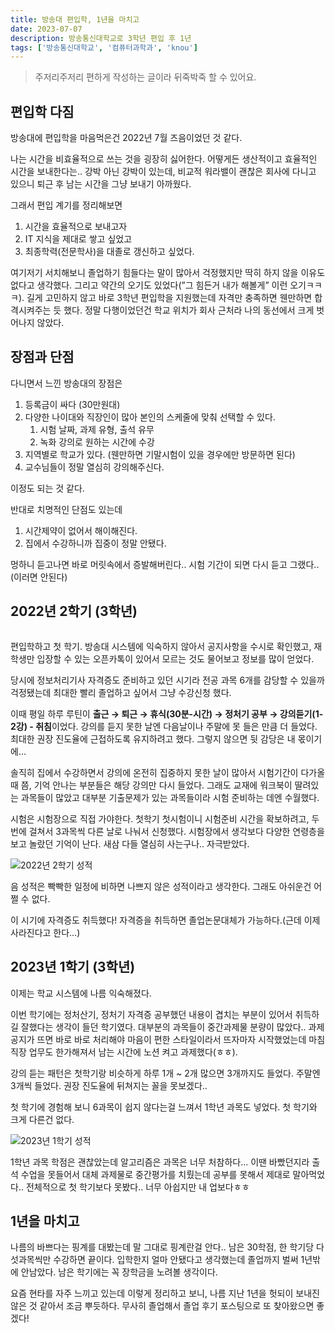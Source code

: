 ```yaml
---
title: 방송대 편입학, 1년을 마치고
date: 2023-07-07
description: 방송통신대학교로 3학년 편입 후 1년
tags: ['방송통신대학교', '컴퓨터과학과', 'knou']
---
```


> 주저리주저리 편하게 작성하는 글이라 뒤죽박죽 할 수 있어요.

## 편입학 다짐

방송대에 편입학을 마음먹은건 2022년 7월 즈음이었던 것 같다.

나는 시간을 비효율적으로 쓰는 것을 굉장히 싫어한다. 어떻게든 생산적이고 효율적인 시간을 보내한다는.. 강박 아닌 강박이 있는데, 비교적 워라밸이 괜찮은 회사에 다니고 있으니 퇴근 후 남는 시간을 그냥 보내기 아까웠다.

그래서 편입 계기를 정리해보면

1. 시간을 효율적으로 보내고자
2. IT 지식을 제대로 쌓고 싶었고
3. 최종학력(전문학사)을 대졸로 갱신하고 싶었다.

여기저기 서치해보니 졸업하기 힘들다는 말이 많아서 걱정했지만 딱히 하지 않을 이유도 없다고 생각했다. 그리고 약간의 오기도 있었다(”그 힘든거 내가 해볼게” 이런 오기ㅋㅋㅋ). 길게 고민하지 않고 바로 3학년 편입학을 지원했는데 자격만 충족하면 웬만하면 합격시켜주는 듯 했다. 정말 다행이었던건 학교 위치가 회사 근처라 나의 동선에서 크게 벗어나지 않았다.

## 장점과 단점

다니면서 느낀 방송대의 장점은

1. 등록금이 싸다 (30만원대)
2. 다양한 나이대와 직장인이 많아 본인의 스케줄에 맞춰 선택할 수 있다.
   1. 시험 날짜, 과제 유형, 출석 유무
   2. 녹화 강의로 원하는 시간에 수강
3. 지역별로 학교가 있다. (웬만하면 기말시험이 있을 경우에만 방문하면 된다)
4. 교수님들이 정말 열심히 강의해주신다.

이정도 되는 것 같다.

반대로 치명적인 단점도 있는데

1. 시간제약이 없어서 해이해진다.
2. 집에서 수강하니까 집중이 정말 안됐다.

멍하니 듣고나면 바로 머릿속에서 증발해버린다.. 시험 기간이 되면 다시 듣고 그랬다.. (이러면 안된다)

## 2022년 2학기 (3학년)

<img src="/posts/knou-review-3.jpg" alt="" />

편입학하고 첫 학기. 방송대 시스템에 익숙하지 않아서 공지사항을 수시로 확인했고, 재학생만 입장할 수 있는 오픈카톡이 있어서 모르는 것도 물어보고 정보를 많이 얻었다.

당시에 정보처리기사 자격증도 준비하고 있던 시기라 전공 과목 6개를 감당할 수 있을까 걱정됐는데 최대한 빨리 졸업하고 싶어서 그냥 수강신청 했다.

이때 평일 하루 루틴이 **출근 → 퇴근 → 휴식(30분-시간) → 정처기 공부 → 강의듣기(1-2강) - 취침**이었다. 강의를 듣지 못한 날엔 다음날이나 주말에 못 들은 만큼 더 들었다. 최대한 권장 진도율에 근접하도록 유지하려고 했다. 그렇지 않으면 뒷 감당은 내 몫이기에…

솔직히 집에서 수강하면서 강의에 온전히 집중하지 못한 날이 많아서 시험기간이 다가올때 쯤, 기억 안나는 부분들은 해당 강의만 다시 들었다. 그래도 교재에 워크북이 딸려있는 과목들이 많았고 대부분 기출문제가 있는 과목들이라 시험 준비하는 데엔 수월했다.

시험은 시험장으로 직접 가야한다. 첫학기 첫시험이니 시험준비 시간을 확보하려고, 두번에 걸쳐서
3과목씩 다른 날로 나눠서 신청했다. 시험장에서 생각보다 다양한 연령층을 보고 놀랐던 기억이 난다.
새삼 다들 열심히 사는구나.. 자극받았다.

<img src="/posts/knou-review-1.png" alt="2022년 2학기 성적" />

음 성적은 빡빡한 일정에 비하면 나쁘지 않은 성적이라고 생각한다. 그래도 아쉬운건 어쩔 수 없다.

이 시기에 자격증도 취득했다! 자격증을 취득하면 졸업논문대체가 가능하다.(근데 이제 사라진다고 한다…)

## 2023년 1학기 (3학년)

이제는 학교 시스템에 나름 익숙해졌다.

이번 학기에는 정처산기, 정처기 자격증 공부했던 내용이 겹치는 부분이 있어서 취득하길 잘했다는 생각이 들던 학기였다. 대부분의 과목들이 중간과제물 분량이 많았다.. 과제 공지가 뜨면 바로 바로 처리해야 마음이 편한 스타일이라서 뜨자마자 시작했었는데 마침 직장 업무도 한가해져서 남는 시간에 노션 켜고 과제했다(ㅎㅎ).

강의 듣는 패턴은 첫학기랑 비슷하게 하루 1개 ~ 2개 많으면 3개까지도 들었다. 주말엔 3개씩 들었다. 권장 진도율에 뒤쳐지는 꼴을 못보겠다..

첫 학기에 경험해 보니 6과목이 쉽지 않다는걸 느껴서 1학년 과목도 넣었다. 첫 학기와 크게 다른건 없다.

<img src="/posts/knou-review-2.png" alt="2023년 1학기 성적" />

1학년 과목 학점은 괜찮았는데 알고리즘은 과목은 너무 처참하다... 이땐 바빴던지라 출석 수업을 못들어서 대체 과제물로 중간평가를 치뤘는데 공부를 못해서 제대로 말아먹었다.. 전체적으로 첫 학기보다 못봤다.. 너무 아쉽지만 내 업보다ㅎㅎ

## 1년을 마치고

나름의 바쁘다는 핑계를 대봤는데 말 그대로 핑계란걸 안다.. 남은 30학점, 한 학기당 다섯과목씩만 수강하면 끝이다. 입학한지 얼마 안됐다고 생각했는데 졸업까지 벌써 1년밖에 안남았다. 남은 학기에는 꼭 장학금을 노려볼 생각이다.

요즘 현타를 자주 느끼고 있는데 이렇게 정리하고 보니, 나름 지난 1년을 헛되이 보내진 않은 것 같아서 조금 뿌듯하다. 무사히 졸업해서 졸업 후기 포스팅으로 또 찾아왔으면 좋겠다!
